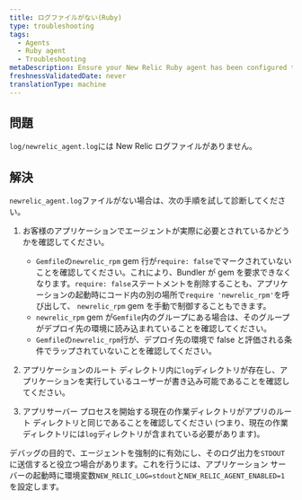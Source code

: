 ```yaml
---
title: ログファイルがない(Ruby)
type: troubleshooting
tags:
  - Agents
  - Ruby agent
  - Troubleshooting
metaDescription: Ensure your New Relic Ruby agent has been configured to generate log files.
freshnessValidatedDate: never
translationType: machine
---
```


## 問題

`log/newrelic_agent.log`には New Relic ログファイルがありません。

## 解決

`newrelic_agent.log`ファイルがない場合は、次の手順を試して診断してください。

1. お客様のアプリケーションでエージェントが実際に必要とされているかどうかを確認してください。

   * `Gemfile`の`newrelic_rpm` gem 行が`require: false`でマークされていないことを確認してください。これにより、Bundler が gem を要求できなくなります。`require: false`ステートメントを削除することも、アプリケーションの起動時にコード内の別の場所で`require 'newrelic_rpm'`を呼び出して、 `newrelic_rpm` gem を手動で制御することもできます。
   * `newrelic_rpm` gem が`Gemfile`内のグループにある場合は、そのグループがデプロイ先の環境に読み込まれていることを確認してください。
   * `Gemfile`の`newrelic_rpm`行が、デプロイ先の環境で false と評価される条件でラップされていないことを確認してください。

2. アプリケーションのルート ディレクトリ内に`log`ディレクトリが存在し、アプリケーションを実行しているユーザーが書き込み可能であることを確認してください。

3. アプリサーバー プロセスを開始する現在の作業ディレクトリがアプリのルート ディレクトリと同じであることを確認してください (つまり、現在の作業ディレクトリには`log`ディレクトリが含まれている必要があります)。

デバッグの目的で、エージェントを強制的に有効にし、そのログ出力を`STDOUT`に送信すると役立つ場合があります。これを行うには、アプリケーション サーバーの起動時に環境変数`NEW_RELIC_LOG=stdout`と`NEW_RELIC_AGENT_ENABLED=1`を設定します。
